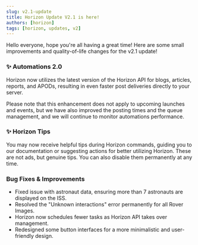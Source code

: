 ```yaml
---
slug: v2.1-update
title: Horizon Update V2.1 is here!
authors: [horizon]
tags: [horizon, updates, v2]
---
```


Hello everyone, hope you're all having a great time! Here are some small improvements and quality-of-life changes for the v2.1 update!
<!-- truncate -->

### :sparkles: Automations 2.0
Horizon now utilizes the latest version of the Horizon API for blogs, articles, reports, and APODs, resulting in even faster post deliveries directly to your server.

Please note that this enhancement does not apply to upcoming launches and events, but we have also improved the posting times and the queue management, and we will continue to monitor automations performance.

### :sparkles:  Horizon Tips
You may now receive helpful tips during Horizon commands, guiding you to our documentation or suggesting actions for better utilizing Horizon. These are not ads, but genuine tips. You can also disable them permanently at any time.

### Bug Fixes & Improvements
- Fixed issue with astronaut data, ensuring more than 7 astronauts are displayed on the ISS.
- Resolved the "Unknown interactions" error permanently for all Rover Images.
- Horizon now schedules fewer tasks as Horizon API takes over management.
- Redesigned some button interfaces for a more minimalistic and user-friendly design.
